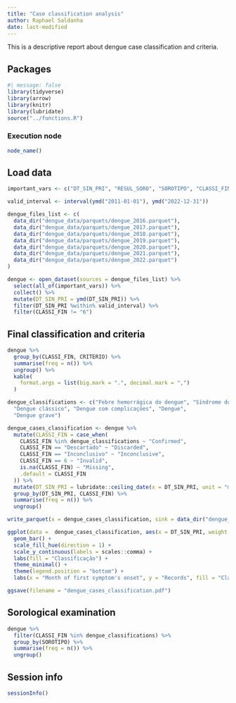 ```yaml
---
title: "Case classification analysis"
author: Raphael Saldanha
date: last-modified
---
```


This is a descriptive report about dengue case classification and criteria.

## Packages

```r
#| message: false
library(tidyverse)
library(arrow)
library(knitr)
library(lubridate)
source("../functions.R")
```

### Execution node

```r
node_name()
```

## Load data

```r
important_vars <- c("DT_SIN_PRI", "RESUL_SORO", "SOROTIPO", "CLASSI_FIN", "CRITERIO")

valid_interval <- interval(ymd("2011-01-01"), ymd("2022-12-31"))

dengue_files_list <- c(
  data_dir("dengue_data/parquets/dengue_2016.parquet"),
  data_dir("dengue_data/parquets/dengue_2017.parquet"),
  data_dir("dengue_data/parquets/dengue_2018.parquet"),
  data_dir("dengue_data/parquets/dengue_2019.parquet"),
  data_dir("dengue_data/parquets/dengue_2020.parquet"),
  data_dir("dengue_data/parquets/dengue_2021.parquet"),
  data_dir("dengue_data/parquets/dengue_2022.parquet")
)

dengue <- open_dataset(sources = dengue_files_list) %>%
  select(all_of(important_vars)) %>%
  collect() %>%
  mutate(DT_SIN_PRI = ymd(DT_SIN_PRI)) %>%
  filter(DT_SIN_PRI %within% valid_interval) %>%
  filter(CLASSI_FIN != "6")
```

## Final classification and criteria

```r
dengue %>%
  group_by(CLASSI_FIN, CRITERIO) %>%
  summarise(freq = n()) %>%
  ungroup() %>%
  kable(
    format.args = list(big.mark = ".", decimal.mark = ",")
  )
```

```r
dengue_classifications <- c("Febre hemorrágica do dengue", "Síndrome do choque do dengue", "Dengue com sinais de alarme",
  "Dengue clássico", "Dengue com complicações", "Dengue",
  "Dengue grave")
```

```r
dengue_cases_classification <- dengue %>% 
  mutate(CLASSI_FIN = case_when(
    CLASSI_FIN %in% dengue_classifications ~ "Confirmed",
    CLASSI_FIN == "Descartado" ~ "Discarded",
    CLASSI_FIN == "Inconclusivo" ~ "Inconclusive",
    CLASSI_FIN == 6 ~ "Invalid",
    is.na(CLASSI_FIN) ~ "Missing",
    .default = CLASSI_FIN
  )) %>%
  mutate(DT_SIN_PRI = lubridate::ceiling_date(x = DT_SIN_PRI, unit = "month")) %>%
  group_by(DT_SIN_PRI, CLASSI_FIN) %>%
  summarise(freq = n()) %>%
  ungroup() 
```

```r
write_parquet(x = dengue_cases_classification, sink = data_dir("dengue_data/parquet_classification/dengue_cases_classification.parquet"))
```

```r
ggplot(data =  dengue_cases_classification, aes(x = DT_SIN_PRI, weight = freq, fill = CLASSI_FIN)) +
  geom_bar() +
  scale_fill_hue(direction = 1) +
  scale_y_continuous(labels = scales::comma) +
  labs(fill = "Classificação") +
  theme_minimal() +
  theme(legend.position = "bottom") +
  labs(x = "Month of first symptom's onset", y = "Records", fill = "Classification")

ggsave(filename = "dengue_cases_classification.pdf")
```

## Sorological examination

```r
dengue %>%
  filter(CLASSI_FIN %in% dengue_classifications) %>%
  group_by(SOROTIPO) %>%
  summarise(freq = n()) %>%
  ungroup()
```

## Session info

```r
sessionInfo()
```
